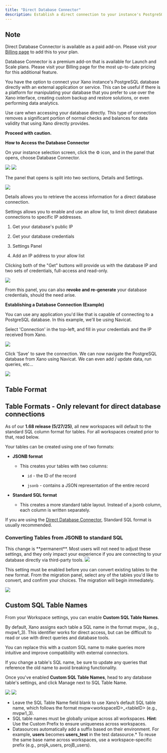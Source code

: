 ```yaml
---
title: "Direct Database Connector"
description: Establish a direct connection to your instance's PostgreSQL database
---
```


## Note

Direct Database Connector is available as a paid add-on. Please visit your [Billing page](https://app.xano.com/billing?mode=master) to add this to your plan.

Database Connector is a premium add-on that is available for Launch and Scale plans. Please visit your Billing page for the most up-to-date pricing for this additional feature.

You have the option to connect your Xano instance's PostgreSQL database directly with an external application or service. This can be useful if there is a platform for manipulating your database that you prefer to use over the Xano interface, creating custom backup and restore solutions, or even performing data analytics.

Use care when accessing your database directly. This type of connection removes a significant portion of normal checks and balances for data validity that using Xano directly provides.

**Proceed with caution.**

**How to Access the Database Connector**

On your instance selection screen, click the ⚙️ icon, and in the panel that opens, choose Database Connector.

<Frame caption="">
  <img src="/images/e31269f4-image.jpeg" />
</Frame><Frame caption="">
  <img src="/images/04af0bc3-image.jpeg" />
</Frame>

The panel that opens is split into two sections, Details and Settings.

<Frame caption="">
  <img src="/images/d3405924-image.jpeg" />
</Frame>

Details allows you to retrieve the access information for a direct database connection.

Settings allows you to enable and use an allow list, to limit direct database connections to specific IP addresses.

1. Get your database's public IP

2. Get your database credentials

3. Settings Panel

4. Add an IP address to your allow list

Clicking both of the "Get" buttons will provide us with the database IP and two sets of credentials, full-access and read-only.

<Frame caption="">
  <img src="/images/51abdd8f-image.jpeg" />
</Frame>

From this panel, you can also **revoke and re-generate** your database credentials, should the need arise.

**Establishing a Database Connection (Example)**

You can use any application you'd like that is capable of connecting to a PostgreSQL database. In this example, we'll be using Navicat.

Select 'Connection' in the top-left, and fill in your credentials and the IP received from Xano.

<Frame caption="">
  <img src="/images/30e13433-image.jpeg" />
</Frame>

Click 'Save' to save the connection. We can now navigate the PostgreSQL database from Xano using Navicat. We can even add / update data, run queries, etc...

<Frame caption="">
  <img src="/images/df18d92b-image.jpeg" />
</Frame>

## Table Format

## Table Formats - Only relevant for direct database connections

As of our **1.68 release (5/27/25)**, all new workspaces will default to the standard SQL column format for tables. For all workspaces created prior to that, read below.

Your tables can be created using one of two formats:

* **JSONB format**

  * This creates your tables with two columns:

    * `id` - the ID of the record

    * `jsonb` - contains a JSON representation of the entire record

* **Standard SQL format**

  * This creates a more standard table layout. Instead of a jsonb column, each column is written separately.

If you are using the [Direct Database Connector](/xano-features/instance-settings/direct-database-connector), Standard SQL format is usually recommended.

### Converting Tables from JSONB to standard SQL

<Warning>
This change is **permanent**. Most users will not need to adjust these settings, and they only impact your experience if you are connecting to your database directly via third-party tools.

</Warning>

<Steps>
<Step title="From your workspace dashboard, click the settings icon in the upper-right corner, and click Settings.">
</Step>
<Step title="Scroll down to the Database Preferences section, and check the option to 'Use standard SQL columns for new tables'">
  <Frame caption="">
    <img src="/images/eb6ad281-image.jpeg" />
  </Frame>

  This setting must be enabled before you can convert existing tables to the new format.
</Step>
<Step title="Convert your table(s) from your workspace settings, or the settings of any table.">
  From the migration panel, select any of the tables you'd like to convert, and confirm your choices. The migration will begin immediately.

  <Frame caption="">
    <img src="/images/727090c5-image.jpeg" />
  </Frame>
</Step>
</Steps>

## Custom SQL Table Names

From your Workspace settings, you can enable **Custom SQL Table Names**.

By default, Xano assigns each table a SQL name in the format mvpw\_ (e.g., mvpw1\_3). This identifier works for direct access, but can be difficult to read or use with direct queries and database tools.

You can replace this with a custom SQL name to make queries more intuitive and improve compatibility with external connectors.

If you change a table's SQL name, be sure to update any queries that reference the old name to avoid breaking functionality.

Once you've enabled **Custom SQL Table Names**, head to any database table's settings, and click Manage next to SQL Table Name.

<Frame caption="">
  <img src="/images/e3e08966-image.jpeg" />
</Frame>

<Frame caption="">
  <img src="/images/65aa79c8-image.jpeg" />
</Frame>

- Leave the SQL Table Name field blank to use Xano’s default SQL table name, which follows the format mvpw\<workspaceID>\_\<tableID> (e.g., mvpw1\_3).
- SQL table names must be globally unique across all workspaces. **Hint**: Use the Custom Prefix to ensure uniqueness across workspaces.
- Datasources automatically add a suffix based on their environment. For example, **users** becomes **users\_test** in the test datasource.* To reuse the same base name across workspaces, use a workspace-specific prefix (e.g., projA\_users, projB\_users).